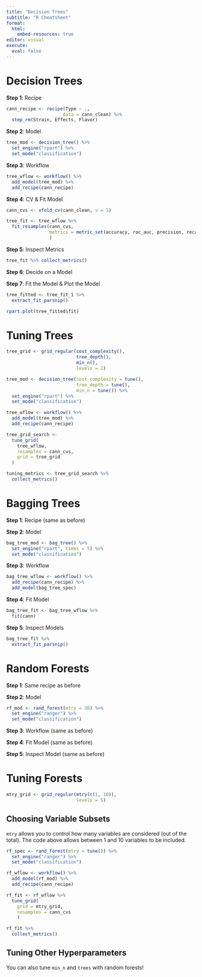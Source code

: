 ```yaml
---
title: "Decision Trees"
subtitle: "R Cheatsheet"
format: 
  html:
    embed-resources: true
editor: visual
execute: 
  eval: false
---
```


# Decision Trees

**Step 1**: Recipe

```r
cann_recipe <- recipe(Type ~ ., 
                     data = cann_clean) %>%
  step_rm(Strain, Effects, Flavor)
```

**Step 2**: Model

```r
tree_mod <- decision_tree() %>%
  set_engine("rpart") %>%
  set_mode("classification")
```

**Step 3**: Workflow

```r
tree_wflow <- workflow() %>%
  add_model(tree_mod) %>% 
  add_recipe(cann_recipe)
```

**Step 4**: CV & Fit Model

```r
cann_cvs <- vfold_cv(cann_clean, v = 5)

tree_fit <- tree_wflow %>%
  fit_resamples(cann_cvs,
                metrics = metric_set(accuracy, roc_auc, precision, recall)
                )
```

**Step 5**: Inspect Metrics

```r
tree_fit %>% collect_metrics()
```

**Step 6**: Decide on a Model

**Step 7**: Fit the Model & Plot the Model

```r
tree_fitted <- tree_fit_1 %>% 
  extract_fit_parsnip()

rpart.plot(tree_fitted$fit)
```

# Tuning Trees

```r
tree_grid <- grid_regular(cost_complexity(),
                          tree_depth(),
                          min_n(), 
                          levels = 2)
```

```r
tree_mod <- decision_tree(cost_complexity = tune(),
                          tree_depth = tune(),
                          min_n = tune()) %>%
  set_engine("rpart") %>%
  set_mode("classification")

tree_wflow <- workflow() %>%
  add_model(tree_mod) %>% 
  add_recipe(cann_recipe)

tree_grid_search <-
  tune_grid(
    tree_wflow,
    resamples = cann_cvs,
    grid = tree_grid
  )

tuning_metrics <- tree_grid_search %>% 
  collect_metrics()
```

# Bagging Trees

**Step 1**: Recipe (same as before)

**Step 2**: Model

```r
bag_tree_mod <- bag_tree() %>%
  set_engine("rpart", times = 5) %>%
  set_mode("classification")
```

**Step 3**: Workflow

```r
bag_tree_wflow <- workflow() %>%
  add_recipe(cann_recipe) %>%
  add_model(bag_tree_spec)
```

**Step 4**: Fit Model

```r
bag_tree_fit <- bag_tree_wflow %>%
  fit(cann)
```

**Step 5**: Inspect Models

```r
bag_tree_fit %>% 
  extract_fit_parsnip()
```

# Random Forests

**Step 1**: Same recipe as before

**Step 2**: Model

```r
rf_mod <- rand_forest(mtry = 30) %>%
  set_engine("ranger") %>%
  set_mode("classification")
```

**Step 3**: Workflow (same as before)

**Step 4**: Fit Model (same as before)

**Step 5**: Inspect Model (same as before)

# Tuning Forests

```r
mtry_grid <- grid_regular(mtry(c(1, 10)), 
                          levels = 5)
```

::: callout-tip
# Choosing Variable Subsets

`mtry` allows you to control how many variables are considered (out of the total). The code above allows between 1 and 10 variables to be included.
:::

```r
rf_spec <- rand_forest(mtry = tune()) %>%
  set_engine("ranger") %>%
  set_mode("classification")

rf_wflow <- workflow() %>%
  add_model(rf_mod) %>%
  add_recipe(cann_recipe)

rf_fit <- rf_wflow %>%
  tune_grid(
    grid = mtry_grid,
    resamples = cann_cvs
    ) 

rf_fit %>% 
  collect_metrics()

```

::: callout-tip
# Tuning Other Hyperparameters

You can also tune `min_n` and `trees` with random forests!
:::
